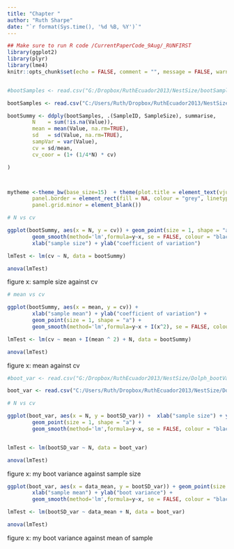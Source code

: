 ---
title: "Chapter "
author: "Ruth Sharpe"
date: "`r format(Sys.time(), '%d %B, %Y')`"
---

```{r docSettings, include = FALSE}
## Make sure to run R code /CurrentPaperCode_9Aug/_RUNFIRST
library(ggplot2)
library(plyr)
library(lme4)
knitr::opts_chunk$set(echo = FALSE, comment = "", message = FALSE, warning = FALSE)


#bootSamples <- read.csv("G:/Dropbox/RuthEcuador2013/NestSize/bootSamplesDolph_9June.csv")

bootSamples <- read.csv("C:/Users/Ruth/Dropbox/RuthEcuador2013/NestSize/bootSamplesDolph_9June.csv")

bootSummy <- ddply(bootSamples, .(SampleID, SampleSize), summarise,
		N    = sum(!is.na(Value)),
		mean = mean(Value, na.rm=TRUE),
		sd   = sd(Value, na.rm=TRUE),
		sampVar = var(Value),
		cv = sd/mean,
		cv_coor = (1+ (1/4*N) * cv)

)



mytheme <-theme_bw(base_size=15)  + theme(plot.title = element_text(vjust=2, size = 8), 
		panel.border = element_rect(fill = NA, colour = "grey", linetype=1, size = 1), 
		panel.grid.minor = element_blank())

```



```{r graphSmplSizevsCV}

# N vs cv

ggplot(bootSummy, aes(x = N, y = cv)) + geom_point(size = 1, shape = "a") + 
		geom_smooth(method='lm',formula=y~x, se = FALSE, colour = "black", size = 0.5 ) + mytheme +
		xlab("sample size") + ylab("coefficient of variation")

lmTest <- lm(cv ~ N, data = bootSummy)

anova(lmTest)


```

figure x: sample size against cv

```{r graphMeanevsCV}

# mean vs cv

ggplot(bootSummy, aes(x = mean, y = cv)) + 
		xlab("sample mean") + ylab("coefficient of variation") +
		geom_point(size = 1, shape = "a") + 
		geom_smooth(method='lm',formula=y~x + I(x^2), se = FALSE, colour = "black", size = 0.5 ) + mytheme

lmTest <- lm(cv ~ mean + I(mean ^ 2) + N, data = bootSummy)

anova(lmTest)

```

figure x: mean against cv



```{r bootVarN}
#boot_var <- read.csv("G:/Dropbox/RuthEcuador2013/NestSize/Dolph_bootVars.csv")

boot_var <- read.csv("C:/Users/Ruth/Dropbox/RuthEcuador2013/NestSize/Dolph_bootVars.csv")

# N vs cv

ggplot(boot_var, aes(x = N, y = bootSD_var)) +  xlab("sample size") + ylab("boot variance") +
		geom_point(size = 1, shape = "a") + 
		geom_smooth(method='lm',formula=y~x, se = FALSE, colour = "black", size = 0.5 ) + mytheme


lmTest <- lm(bootSD_var ~ N, data = boot_var)

anova(lmTest)

```
figure x: my boot variance against sample size

```{r bootVarMean}

ggplot(boot_var, aes(x = data_mean, y = bootSD_var)) + geom_point(size = 1, shape = "a") + 
		xlab("sample mean") + ylab("boot variance") +
		geom_smooth(method='lm',formula=y~x, se = FALSE, colour = "black", size = 0.5 ) + mytheme

lmTest <- lm(bootSD_var ~ data_mean + N, data = boot_var)

anova(lmTest)	


```

figure x: my boot variance against mean of sample